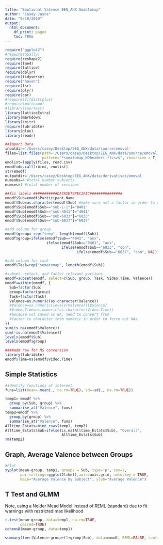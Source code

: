 ```yaml
---
title: "Emotional Valence EEG_ANX Somatomap"
author: "Casey Jayne"
date: "9/19/2019"
output: 
  html_document:
    df_print: paged
    toc: TRUE
---
```


```r
require("ggplot2")
#require(GGally)
require(reshape2)
require(lme4)
require(lattice)
require(dplyr)
require(tidyverse)
require("haven")
require(lsr)
require(plyr)
require(car)
#require(fitdistrplus)
#require(multcomp)
#library(lmerTest)
library(latticeExtra)  
library(markdown)
library(knitr)
require(lubridate)
library(glue)
library(readr)
```

```r
##Import Data
inputdir='/Users/casey/Desktop/EEG_ANX/data/source/emoval'
files=list.files(path='/Users/casey/Desktop/EEG_ANX/data/source/emoval',
                 pattern="*somatomap_NOheader(.*)csv$", recursive = T, full.names = TRUE)
emolist=lapply(files, read.csv)
emodf=do.call(rbind, emolist)
str(emodf)
outputdir='/Users/casey/Desktop/EEG_ANX/data/derivatives/emoval'
numsubs=4 #total number subjects
numses=1 #total number of sessions

##fix labels ###########DATASETSPECIFIC###############
emodf$Sub=emodf$Participant.Name
emodf$Sub=as.character(emodf$Sub) #make sure not a factor in order to change w/o NAs
emodf$Sub[emodf$Sub=="sub-1-1"]="0401"
emodf$Sub[emodf$Sub=="sub-4041"]="4041"
emodf$Sub[emodf$Sub=="sub-6033"]="6033"
emodf$Sub[emodf$Sub=="sub-6037"]="6037"

#add column for group
emodf$group= rep("temp", length(emodf$Sub))
emodf$group=ifelse(emodf$Sub=="4041", "anx", 
                   ifelse(emodf$Sub=="0401", "anx", 
                          ifelse(emodf$Sub=="6033", "con",
                                 ifelse(emodf$Sub=="6037", "con", NA))))

#add column for task
emodf$Task=rep("somatomap", length(emodf$Sub))

#subset, select, and factor relevant portions
emodf=subset(emodf, select=c(Sub, group, Task, Video.Time, Valence))
emodf=within(emodf, {
  Sub=factor(Sub)
  group=factor(group)
  Task=factor(Task)
  Valence=as.numeric(as.character(Valence))
  #Valence=as.numeric(levels(Valence))[Valence]
  #Video.Time=as.numeric(as.character(Video.Time))
  #because not saved as NA, need to convert from 
  #factor to character then numeric in order to force out NAs
})
sum(is.na(emodf$Valence))
sum(!is.na(emodf$Valence))
levels(emodf$Sub)
levels(emodf$group)

####add row for MS conversion
library(lubridate)
emodf$Time=ms(emodf$Video.Time)
```

## Simple Statistics
```r
#identify functions of interest
funs=list(mean=~mean(., na.rm=TRUE), sd=~sd(., na.rm=TRUE))
```

```r
temp1= emodf %>%
  group_by(Sub, group) %>%
  summarise_at("Valence", funs)
temp2=emodf %>%
  group_by(group) %>%
  summarise_at("Valence", funs)
Alltime_Estats=bind_rows(temp1, temp2)
Alltime_Estats$Sub=ifelse(is.na(Alltime_Estats$Sub), "Overall", 
                          Alltime_Estats$Sub)
rm(temp2)
```

## Graph, Average Valence between Groups
```r
#Plot
xyplot(mean~group, temp1, groups = Sub, type='p', cex=2,
       par.settings=ggplot2like(),axis=axis.grid, auto.key = TRUE, 
       main="Average Valence by Subject", ylab="Average Valence") 
```

## T Test and GLMM

Note, using a Nelder Mead Model instead of REML (standard) due to fit warnings with restricted max likelihood
```r
t.test(mean~group, data=temp1, na.rm=TRUE,
       paired=TRUE)
cohensD(mean~group, data=temp1)

summary(lmer(Valence~group+(1+group|Sub), data=emodf, REML=FALSE, control=lmerControl(optimizer="Nelder_Mead")))
```

